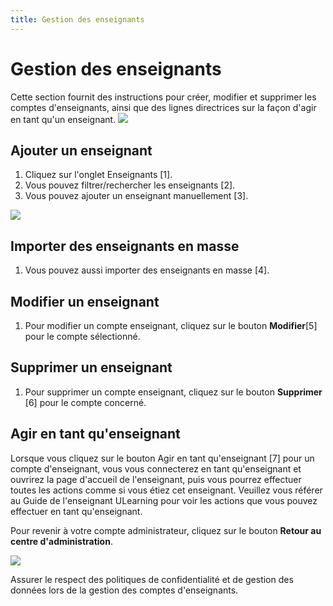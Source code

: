 ```yaml
---
title: Gestion des enseignants
---
```




# Gestion des enseignants

Cette section fournit des instructions pour créer, modifier et supprimer les comptes d'enseignants, ainsi que des lignes directrices sur la façon d'agir en tant qu'un enseignant.
![](/img/ulearning/admin/teacher01.png)
 ## Ajouter un enseignant 
 1. Cliquez sur l'onglet Enseignants [1]. 
 2. Vous pouvez filtrer/rechercher les enseignants [2]. 
 3. Vous pouvez ajouter un enseignant manuellement [3].

![](/img/ulearning/admin/teacher02.png)
 ## Importer des enseignants en masse 
 1. Vous pouvez aussi importer des enseignants en masse [4]. 
 
 ## Modifier un enseignant 
 1. Pour modifier un compte enseignant, cliquez sur le bouton **Modifier**[5] pour le compte sélectionné. 
 
 ## Supprimer un enseignant 
 1. Pour supprimer un compte enseignant, cliquez sur le bouton **Supprimer** [6] pour le compte concerné. 
 
 ## Agir en tant qu'enseignant 
 
 Lorsque vous cliquez sur le bouton Agir en tant qu'enseignant [7] pour un compte d'enseignant, vous vous connecterez en tant qu'enseignant et ouvrirez la page d'accueil de l'enseignant, puis vous pourrez effectuer toutes les actions comme si vous étiez cet enseignant. Veuillez vous référer au Guide de l'enseignant ULearning pour voir les actions que vous pouvez effectuer en tant qu'enseignant. 
 
 Pour revenir à votre compte administrateur, cliquez sur le bouton **Retour au centre d'administration**.

![](/img/ulearning/admin/teacher03.png)

<Callout type="info" emoji="ℹ️"> 
    Assurer le respect des politiques de confidentialité et de gestion des données lors de la gestion des comptes d'enseignants.
</Callout>

